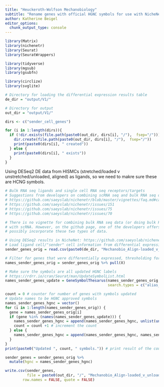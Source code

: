 ```yaml
---
title: "Heuckeroth-Wolfson Mechanobiology"
subtitle: "Rename genes with official HGNC symbols for use with NicheNet"
author: Katherine Beigel
editor_options: 
  chunk_output_type: console
---
```


```r

library(Matrix)
library(nichenetr)
library(Seurat)
library(SeuratWrappers)

library(tidyverse)
library(mgsub)
library(gsubfn)

library(circlize)
library(svglite)

```

```r

# Directory for loading the differential expression results table
de_dir = "output/V1/"

# Directory for output
out_dir = "output/V1/"

```

``` r

dirs <- c("sender_cell_genes")

for (i in 1:length(dirs)){
  if (!dir.exists(file.path(paste0(out_dir, dirs[i], "/"),  fsep="/"))) {
    dir.create(file.path(paste0(out_dir, dirs[i], "/"),  fsep="/"))
    print(paste0(dirs[i], " created"))
  } else {
    print(paste0(dirs[i], " exists"))
  }
}

```

Using DESeq2 DE data from HISMCs (stretched/loaded v unstretched/unloaded, aligned) as ligands, so we need to makre sure these are HCNG symbols.

```r

# Bulk RNA seq ligands and single cell RNA seq receptors/targets
# Suggestions from developers on combining scRNA seq and bulk RNA seq data:
# https://github.com/saeyslab/nichenetr/blob/master/vignettes/faq.md#can-i-use-nichenet-on-bulk-rnaseq-data-as-well-or-only-on-single-cell-data
# https://github.com/saeyslab/nichenetr/issues/151
# https://github.com/saeyslab/nichenetr/issues/75
# https://github.com/saeyslab/nichenetr/issues/70

# There is no vignette for combining bulk RNA seq data (or doing bulk RNA seq data in general)
# with scRNA. However, on the github page, one of the developers offers several suggestions on how to
# possibly incorporate these two types of data.

# Using DESeq2 results in NicheNet: https://github.com/saeyslab/nichenetr/issues/186
# Load ligand cell/"sender" cell information from differential expression analysis of bulk RNASeq
sender_genes_orig = read.csv(paste0(de_dir, "Mechanobio_Align-loaded_v_unloaded_DESeq2_Results_V1.csv"), header = TRUE)

```

```r

# Filter for genes that were differentially expressed, thresholding for padj and positive l2FC
names_sender_genes_orig = sender_genes_orig %>% pull(X)

# Make sure the symbols are all updated HGNC labels
# https://rdrr.io/cran/Seurat/man/UpdateSymbolList.html
names_sender_genes_update = GeneSymbolThesarus(names_sender_genes_orig, several.ok = FALSE,
                                               search.types = c("alias_symbol", "prev_symbol"), verbose = TRUE)

count = 0 # counter for number of genes with symbols updated
# Update names to be HGNC approved symbols
names_sender_genes_hgnc = vector()
for (i in 1:length(names_sender_genes_orig)) {
  gene = names_sender_genes_orig[i]
  if (gene %in% (names(names_sender_genes_update))) {
    names_sender_genes_hgnc = append(names_sender_genes_hgnc, unlist(unname(names_sender_genes_update[gene][1])))
    count = count +1 # increment the count
  } else { 
    names_sender_genes_hgnc = append(names_sender_genes_hgnc, names_sender_genes_orig[i])
  }
}
print(paste0("Updated ", count, " symbols.")) # print result of the count to see how many symbols were replaced

sender_genes = sender_genes_orig %>%
  mutate(hgnc = names_sender_genes_hgnc)

write.csv(sender_genes,
          file = paste0(out_dir, "/", "Mechanobio_Align-loaded_v_unloaded_DESeq2_Results_V1_HGNC_symbols.csv"),
        row.names = FALSE, quote = FALSE)

```
